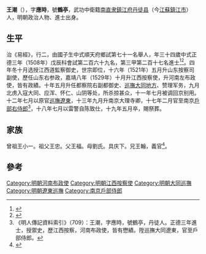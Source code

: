{{Otheruses|other=名为王潮的其他人物|王潮}}
{{Otheruses|other=名为王應時的其他人物|王應時}}
{{Otheruses|other=名为王鹤亭的其他人物|王鹤亭}}
{{明清人物信息框
| 姓名 = 王潮
| 原名 =
| 圖片名稱= 
| 圖片大小 =
| 圖片說明 = 
| 最高職務 =南京户部右侍郎
| 國家 = 大明 
| 爵位 =
| 籍貫 = [[南直隶|南直隶]][[鎮江府|鎮江府]][[丹徒縣|丹徒縣]]
| 族裔 = 
| 字號 = 
| 諡號 =
| 出生日期 = 六月初五日
| 出生地點 = 
| 逝世日期 = 嘉靖十九年五月
| 逝世地點 =
| 墓葬 =
| 配偶 = 娶朱氏
| 親屬 = 
| 出身 =
* 
* 正德三年戊辰科進士
| 經歷 =
| 著作 = 
}}
'''王潮'''（{{bd|1475年||1540年|}}），字'''應時'''，號'''鶴亭'''，武功中衛籍[[南直隶|南直隶]][[鎮江府|鎮江府]][[丹徒县|丹徒县]]（今[[江蘇|江蘇]][[鎮江市|鎮江市]]）人，明朝政治人物、進士出身。

== 生平 ==
治《易經》，行二，由國子生中式順天府鄉試第七十一名舉人，年三十四歲中式正德三年（1508年）戊辰科會試第二百六十九名，第三甲第二百十七名進士<ref>{{Cite book|title=《皇明贡举考》卷五|last=（明）[[张朝瑞|张朝瑞]]|first=|publisher=《续修四库全书》史部第828册|year=|isbn=|location=|pages=}}</ref><ref>{{Cite book|title=贡举志五种 上|last=鲁小俊，江俊伟著|first=|publisher=武汉：武汉大学出版社|year=2009|isbn=978-7-307-07043-1|location=|pages=}}</ref>。四年冬十月选授江西道監察御史，世宗即位，十六年（1521年）五月升山东按察司副使，歷任山东右参政，嘉靖八年（1529年）十月升江西按察使，升河南左布政使，皆有政績。十年五月升任都察院右副都御史、[[大同巡撫|巡撫大同地方]]、赞理军务，九月北虏入寇大同、应浑、怀仁、山阴等处，所杀掠甚众，十一年七月被调回京别用。十二年七月以原官[[遼東巡撫|巡撫遼東]]，十三年九月升南京大理寺卿，十七年二月官至南京[[戶部右侍郎|戶部右侍郎]]<ref>《明人傳記資料索引》（709）：王潮，字應時，號鶴亭，丹徒人。正德三年進士，授禦史，歷江西按察，河南布政使，皆有懋績。陞巡撫大同遼東，官至戶部侍郎。</ref>，十八年七月以雷警自陈致仕，十九年五月卒，賜祭葬。

==家族== 
曾祖王小一。祖父王忠。父王福。母劉氏。具庆下。兄王翰，義官<ref>{{Cite book|title=天一阁藏明代科举录选刊 登科录 点校本|last=龚延明主编|first=|publisher=宁波出版社|year=2016|isbn=978-7-5526-2320-8|location=宁波|pages=|quote=《天一閣藏明代科舉錄選刊.登科錄》之《正德三年戊辰科進士登科録》}}</ref>。

==參考==
{{reflist}}

{{正德三年戊辰科殿試金榜}}

{{Authority control}}

{{DEFAULTSORT:}}
[[Category:明朝河南布政使|Category:明朝河南布政使]]
[[Category:明朝江西按察使|Category:明朝江西按察使]]
[[Category:明朝大同巡撫|Category:明朝大同巡撫]]
[[Category:明朝遼東巡撫|Category:明朝遼東巡撫]]
[[Category:南京戶部侍郎|Category:南京戶部侍郎]]